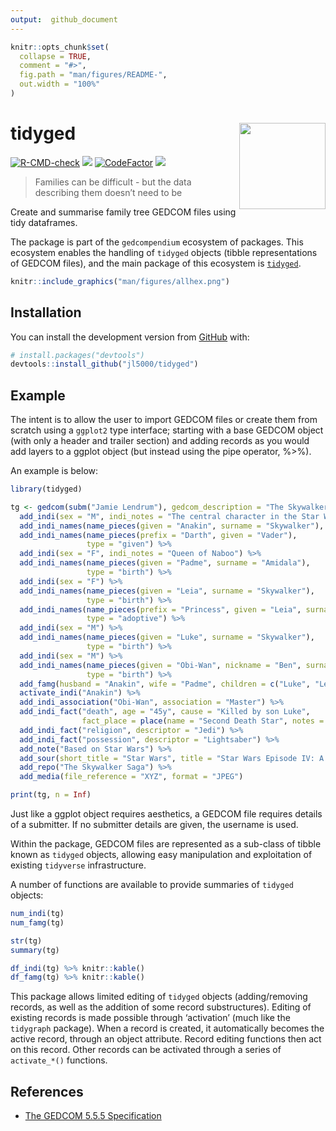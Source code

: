 ```yaml
---
output:  github_document
---
```


<!-- README.md is generated from README.Rmd. Please edit that file -->

```r
knitr::opts_chunk$set(
  collapse = TRUE,
  comment = "#>",
  fig.path = "man/figures/README-",
  out.width = "100%"
)
```

# tidyged <img src='man/figures/logo.png' align="right" height="138" />

<!-- badges: start -->
[![R-CMD-check](https://github.com/jl5000/tidyged/workflows/R-CMD-check/badge.svg)](https://github.com/jl5000/tidyged/actions)
[![](https://codecov.io/gh/jl5000/tidyged/branch/master/graph/badge.svg)](https://codecov.io/gh/jl5000/tidyged)
[![CodeFactor](https://www.codefactor.io/repository/github/jl5000/tidyged/badge)](https://www.codefactor.io/repository/github/jl5000/tidyged)
[![](https://img.shields.io/badge/lifecycle-experimental-orange.svg)](https://www.tidyverse.org/lifecycle/#experimental)
<!-- badges: end -->

> Families can be difficult - but the data describing them doesn't need to be

Create and summarise family tree GEDCOM files using tidy dataframes.

The package is part of the `gedcompendium` ecosystem of packages. This ecosystem enables the handling of `tidyged` objects (tibble representations of GEDCOM files), and the main package of this ecosystem is [`tidyged`](https://jl5000.github.io/tidyged/).


```r
knitr::include_graphics("man/figures/allhex.png")
```


## Installation

You can install the development version from [GitHub](https://github.com/) with:

``` r
# install.packages("devtools")
devtools::install_github("jl5000/tidyged")
```

## Example

The intent is to allow the user to import GEDCOM files or create them from scratch using a `ggplot2` type interface; starting with a base GEDCOM object (with only a header and trailer section) and adding records as you would add layers to a ggplot object (but instead using the pipe operator, %>%).

An example is below:

```r
library(tidyged)

tg <- gedcom(subm("Jamie Lendrum"), gedcom_description = "The Skywalker family", gedcom_copyright = "None") %>%
  add_indi(sex = "M", indi_notes = "The central character in the Star Wars Skywalker Saga") %>%
  add_indi_names(name_pieces(given = "Anakin", surname = "Skywalker"), type = "birth") %>%
  add_indi_names(name_pieces(prefix = "Darth", given = "Vader"), 
                 type = "given") %>%
  add_indi(sex = "F", indi_notes = "Queen of Naboo") %>%
  add_indi_names(name_pieces(given = "Padme", surname = "Amidala"), 
                 type = "birth") %>% 
  add_indi(sex = "F") %>% 
  add_indi_names(name_pieces(given = "Leia", surname = "Skywalker"), 
                 type = "birth") %>%
  add_indi_names(name_pieces(prefix = "Princess", given = "Leia", surname = "Organa"), 
                 type = "adoptive") %>% 
  add_indi(sex = "M") %>%
  add_indi_names(name_pieces(given = "Luke", surname = "Skywalker"), 
                 type = "birth") %>% 
  add_indi(sex = "M") %>% 
  add_indi_names(name_pieces(given = "Obi-Wan", nickname = "Ben", surname = "Kenobi"), 
                 type = "birth") %>% 
  add_famg(husband = "Anakin", wife = "Padme", children = c("Luke", "Leia")) %>%
  activate_indi("Anakin") %>% 
  add_indi_association("Obi-Wan", association = "Master") %>% 
  add_indi_fact("death", age = "45y", cause = "Killed by son Luke",
                fact_place = place(name = "Second Death Star", notes = "Orbiting Endor System")) %>% 
  add_indi_fact("religion", descriptor = "Jedi") %>% 
  add_indi_fact("possession", descriptor = "Lightsaber") %>%
  add_note("Based on Star Wars") %>% 
  add_sour(short_title = "Star Wars", title = "Star Wars Episode IV: A New Hope") %>% 
  add_repo("The Skywalker Saga") %>% 
  add_media(file_reference = "XYZ", format = "JPEG")

print(tg, n = Inf)
```


Just like a ggplot object requires aesthetics, a GEDCOM file requires details of a submitter. If no submitter details are given, the username is used.

Within the package, GEDCOM files are represented as a sub-class of tibble known as `tidyged` objects, allowing easy manipulation and exploitation of existing `tidyverse` infrastructure.

A number of functions are available to provide summaries of `tidyged` objects:

```r
num_indi(tg)
num_famg(tg)

str(tg)
summary(tg)

df_indi(tg) %>% knitr::kable()
df_famg(tg) %>% knitr::kable()
```

This package allows limited editing of `tidyged` objects (adding/removing records, as well as the addition of some record substructures). Editing of existing records is made possible through 'activation' (much like the `tidygraph` package). When a record is created, it automatically becomes the active record, through an object attribute. Record editing functions then act on this record. Other records can be activated through a series of `activate_*()` functions.

## References

* [The GEDCOM 5.5.5 Specification](https://www.gedcom.org/gedcom.html)
